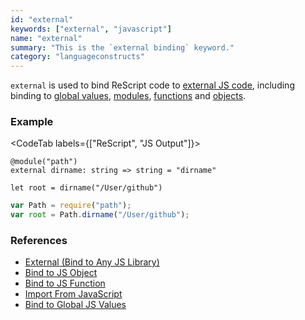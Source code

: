 ```yaml
---
id: "external"
keywords: ["external", "javascript"]
name: "external"
summary: "This is the `external binding` keyword."
category: "languageconstructs"
---
```


`external` is used to bind ReScript code to [external JS code](/docs/manual/latest/external), including binding to [global values](/docs/manual/latest/bind-to-global-js-values), [modules](/docs/manual/latest/import-from-export-to-js#import-from-javascript), [functions](/docs/manual/latest/bind-to-js-function) and [objects](/docs/manual/latest/bind-to-js-object).


### Example 

<CodeTab labels={["ReScript", "JS Output"]}>

```res
@module("path")
external dirname: string => string = "dirname"

let root = dirname("/User/github")
```

```js
var Path = require("path");
var root = Path.dirname("/User/github");
```

</CodeTab>

### References

* [External (Bind to Any JS Library)](/docs/manual/latest/external)
* [Bind to JS Object](/docs/manual/latest/bind-to-js-object)
* [Bind to JS Function](/docs/manual/latest/bind-to-js-function)
* [Import From JavaScript](/docs/manual/latest/import-from-export-to-js#import-from-javascript)
* [Bind to Global JS Values](/docs/manual/latest/bind-to-global-js-values)
